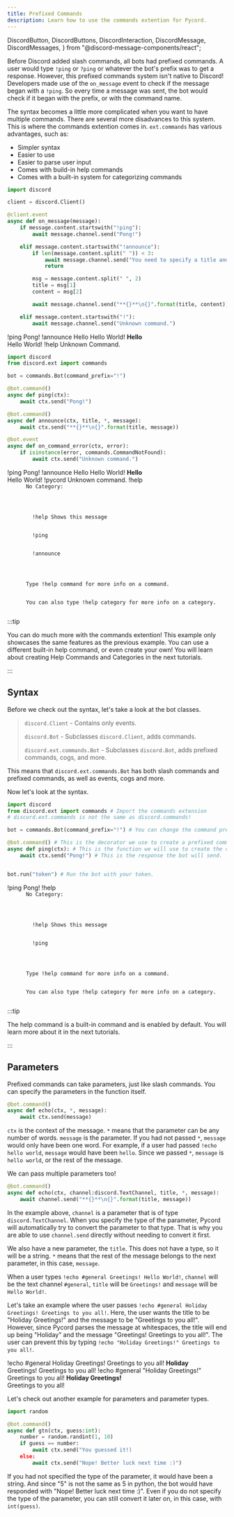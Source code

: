 ```yaml
---
title: Prefixed Commands
description: Learn how to use the commands extention for Pycord.
---
```


  DiscordButton,
  DiscordButtons,
  DiscordInteraction,
  DiscordMessage,
  DiscordMessages,
} from "@discord-message-components/react";


Before Discord added slash commands, all bots had prefixed commands. A user would type `!ping` or `?ping` or whatever the bot's prefix was to get a response.
However, this prefixed commands system isn't native to Discord! Developers made use of the `on_message` event to check if the message began with a `!ping`. So every time a message was sent, the bot would check if it began with the prefix, or with the command name.

The syntax becomes a little more complicated when you want to have multiple commands. There are several more disadvances to this system. This is where the commands extention comes in.
`ext.commands` has various advantages, such as:

- Simpler syntax
- Easier to use
- Easier to parse user input
- Comes with build-in help commands
- Comes with a built-in system for categorizing commands

<Tabs>
  <TabItem value="0" label="Using Events to Create Prefixed Commands" default>

```python
import discord

client = discord.Client()

@client.event
async def on_message(message):
    if message.content.startswith("!ping"):
        await message.channel.send("Pong!")

    elif message.content.startswith("!announce"):
        if len(message.content.split(" ")) < 3:
            await message.channel.send("You need to specify a title and a message. Correct usage: `!announce Hello Hello everyone!`")
            return

        msg = message.content.split(" ", 2)
        title = msg[1]
        content = msg[2]

        await message.channel.send("**{}**\n{}".format(title, content))

    elif message.content.startswith("!"):
        await message.channel.send("Unknown command.")
```

<DiscordMessages>
  <DiscordMessage author="Guide User" avatar="blue">
    !ping
  </DiscordMessage>
  <DiscordMessage author="Guide Bot" avatar="red" bot>
    Pong!
  </DiscordMessage>
  <DiscordMessage author="Guide User" avatar="blue">
    !announce Hello Hello World!
  </DiscordMessage>
  <DiscordMessage author="Guide Bot" avatar="red" bot>
    <strong>Hello</strong>
    <br />
    Hello World!
  </DiscordMessage>
  <DiscordMessage author="Guide User" avatar="blue">
    !help
  </DiscordMessage>
  <DiscordMessage author="Guide Bot" avatar="red" bot>
    Unknown Command.
  </DiscordMessage>
</DiscordMessages>

  </TabItem>
  <TabItem value="1" label="Using the Commands Extension">

```python
import discord
from discord.ext import commands

bot = commands.Bot(command_prefix="!")

@bot.command()
async def ping(ctx):
    await ctx.send("Pong!")

@bot.command()
async def announce(ctx, title, *, message):
    await ctx.send("**{}**\n{}".format(title, message))

@bot.event
async def on_command_error(ctx, error):
    if isinstance(error, commands.CommandNotFound):
        await ctx.send("Unknown command.")
```

<DiscordMessages>
  <DiscordMessage author="Guide User" avatar="blue">
    !ping
  </DiscordMessage>
  <DiscordMessage author="Guide Bot" avatar="red" bot>
    Pong!
  </DiscordMessage>
  <DiscordMessage author="Guide User" avatar="blue">
    !announce Hello Hello World!
  </DiscordMessage>
  <DiscordMessage author="Guide Bot" avatar="red" bot>
    <strong>Hello</strong>
    <br />
    Hello World!
  </DiscordMessage>
  <DiscordMessage author="Guide User" avatar="blue">
    !pycord
  </DiscordMessage>
  <DiscordMessage author="Guide Bot" avatar="red" bot>
    Unknown command.
  </DiscordMessage>
  <DiscordMessage author="Guide User" avatar="blue">
    !help
  </DiscordMessage>
  <DiscordMessage author="Guide Bot" avatar="red" bot>
    <code>
      No Category:
      <br />
      <div style={{ paddingLeft: "2em" }}>
        !help Shows this message
        <br />
        !ping
        <br />
        !announce
      </div>
      <br />
      Type !help command for more info on a command.
      <br />
      You can also type !help category for more info on a category.
    </code>
  </DiscordMessage>
</DiscordMessages>

<br />

:::tip

You can do much more with the commands extention! This example only showcases the same features as the previous example. You can use a different built-in help command, or even create your own! You will learn about creating Help Commands and Categories in the next tutorials.

:::

  </TabItem>
</Tabs>

## Syntax

Before we check out the syntax, let's take a look at the bot classes.

> `discord.Client` - Contains only events.
>
> `discord.Bot` - Subclasses `discord.Client`, adds commands.
>
> `discord.ext.commands.Bot` - Subclasses `discord.Bot`, adds prefixed commands, cogs, and more.

This means that `discord.ext.commands.Bot` has both slash commands and prefixed commands, as well as events, cogs and more.

Now let's look at the syntax.

```python
import discord
from discord.ext import commands # Import the commands extension
# discord.ext.commands is not the same as discord.commands!

bot = commands.Bot(command_prefix="!") # You can change the command prefix to whatever you want.

@bot.command() # This is the decorator we use to create a prefixed command.
async def ping(ctx): # This is the function we will use to create the command.
    await ctx.send("Pong!") # This is the response the bot will send.


bot.run("token") # Run the bot with your token.
```

<DiscordMessages>
  <DiscordMessage author="Guide User" avatar="blue">
    !ping
  </DiscordMessage>
  <DiscordMessage author="Guide Bot" avatar="red" bot>
    Pong!
  </DiscordMessage>
  <DiscordMessage author="User 2" avatar="green">
    !help
  </DiscordMessage>
  <DiscordMessage author="Guide Bot" avatar="red" bot>
    <code>
      No Category:
      <br />
      <div style={{ paddingLeft: "2em" }}>
        !help Shows this message
        <br />
        !ping
      </div>
      <br />
      Type !help command for more info on a command.
      <br />
      You can also type !help category for more info on a category.
    </code>
  </DiscordMessage>
</DiscordMessages>

<br />

:::tip

The help command is a built-in command and is enabled by default. You will learn more about it in the next tutorials.

:::

## Parameters

Prefixed commands can take parameters, just like slash commands. You can specify the parameters in the function itself.

```python {2}
@bot.command()
async def echo(ctx, *, message):
    await ctx.send(message)
```

`ctx` is the context of the message. `*` means that the parameter can be any number of words. `message` is the parameter. If you had not passed `*`, `message` would only have been one word.
For example, if a user had passed `!echo hello world`, `message` would have been `hello`. Since we passed `*`, `message` is `hello world`, or the rest of the message.

We can pass multiple parameters too!

```python
@bot.command()
async def echo(ctx, channel:discord.TextChannel, title, *, message):
    await channel.send("**{}**\n{}".format(title, message))
```

In the example above, `channel` is a parameter that is of type `discord.TextChannel`. When you specify the type of the parameter, Pycord will automatically try to convert the parameter to that type. That is why you are able to use `channel.send` directly without needing to convert it first.

We also have a new parameter, the `title`. This does not have a type, so it will be a string. `*` means that the rest of the message belongs to the next parameter, in this case, `message`.

When a user types `!echo #general Greetings! Hello World!`, `channel` will be the text channel `#general`, `title` will be `Greetings!` and `message` will be `Hello World!`.

Let's take an example where the user passes `!echo #general Holiday Greetings! Greetings to you all!`. Here, the user wants the title to be "Holiday Greetings!" and the message to be "Greetings to you all!". However, since Pycord parses the message at whitespaces, the title will end up being "Holiday" and the message "Greetings! Greetings to you all!". The user can prevent this by typing `!echo "Holiday Greetings!" Greetings to you all!`.

<DiscordMessages>
  <DiscordMessage author="Guide User" avatar="blue">
    !echo #general Holiday Greetings! Greetings to you all!
  </DiscordMessage>
  <DiscordMessage author="Guide Bot" avatar="red" bot>
    <strong>Holiday</strong>
    <br />
    Greetings! Greetings to you all!
  </DiscordMessage>
  <DiscordMessage author="User 2" avatar="green">
    !echo #general "Holiday Greetings!" Greetings to you all!
  </DiscordMessage>
  <DiscordMessage author="Guide Bot" avatar="red" bot>
    <strong>Holiday Greetings!</strong>
    <br />
    Greetings to you all!
  </DiscordMessage>
</DiscordMessages>

Let's check out another example for parameters and parameter types.

```python
import random

@bot.command()
async def gtn(ctx, guess:int):
    number = random.randint(1, 10)
    if guess == number:
        await ctx.send("You guessed it!)
    else:
        await ctx.send("Nope! Better luck next time :)")
```

If you had not specified the type of the parameter, it would have been a string. And since "5" is not the same as 5 in python, the bot would have responded with "Nope! Better luck next time :)". Even if you do not specify the type of the parameter, you can still convert it later on, in this case, with `int(guess)`.
